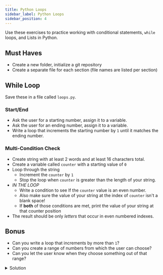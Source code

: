 ```yaml
---
title: Python Loops
sidebar_label: Python Loops
sidebar_position: 4
---
```


Use these exercises to practice working with conditional statements, `while` loops, and Lists in Python.

## Must Haves

- Create a new folder, initialize a git repository
- Create a separate file for each section (file names are listed per section)

## While Loop

Save these in a file called `loops.py`.

### Start/End

- Ask the user for a starting number, assign it to a variable.
- Ask the user for an ending number, assign it to a variable.
- Write a loop that increments the starting number by `1` until it matches the ending number.

### Multi-Condition Check

- Create string with at least 2 words and at least 16 characters total.
- Create a variable called `counter` with a starting value of `0`
- Loop through the string
  - Increment the `counter` by `1`
  - Stop the loop when `counter` is greater than the length of your string.
- _IN THE LOOP_
  - Write a condition to see If the `counter` value is an even number.
  - Also make sure the value of your string at the index of `counter` isn't a blank space!
  - If **both** of those conditions are met, print the value of your string at that counter position
- The result should be only _letters_ that occur in even numbered indexes.

## Bonus

- Can you write a loop that increments by more than `1`?
- Can you create a range of numbers from which the user can choose?
- Can you let the user know when they choose something out of that range?

<details>
<summary>Solution</summary>
```python
while count <= end:
    print(count)
    count += 5
```
</details>
